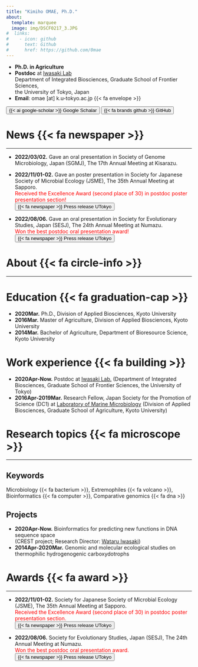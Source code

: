 ```yaml
---
title: "Kimiho OMAE, Ph.D."
about:
  template: marquee
  image: img/DSCF0217_3.JPG
#  links:
#    - icon: github
#      text: Github
#      href: https://github.com/0mae
---
```


- **Ph.D. in Agriculture** <i class="fa-solid fa-graduation-cap"></i>
- **Postdoc** at [Iwasaki Lab](http://www.google.com/url?q=http%3A%2F%2Fiwasakilab.k.u-tokyo.ac.jp%2Feindex.html&sa=D&sntz=1&usg=AOvVaw0S74K96XXFC5uTbwDkEmdR)<br>
  Department of Integrated Biosciences, Graduate School of Frontier Sciences,<br> the University of Tokyo, Japan <i class="fa-solid fa-building-columns"></i>
- **Email**: omae [at] k.u-tokyo.ac.jp {{< fa envelope >}}

<button type="button" class="btn btn-primary" onclick="location.href='https://scholar.google.co.jp/citations?user=QLsz6OMAAAAJ&hl=ja'">
{{< ai google-scholar >}} Google Schalar
</button>
<button type="button" class="btn btn-dark" onclick="location.href='https://github.com/0mae'">
{{< fa brands github >}} GitHub
</button>

# News {{< fa newspaper >}}

---

- **2022/03/02.** Gave an oral presentation in Society of Genome Microbiology, Japan (SGMJ), The 17th Annual Meeting at Kisarazu.

- **2022/11/01-02.** Gave an poster presentation in Society for Japanese Society of Microbial Ecology (JSME), The 35th Annual Meeting at Sapporo. <br>
<span style="color:red">Received the Excellence Award (second place of 30) in postdoc poster presentation section!</span><br>
<button type="button" class="btn btn-info" onclick="location.href='https://www.k.u-tokyo.ac.jp/information/category/award/9846.html'">
{{< fa newspaper >}} Press release UTokyo
</button>

- **2022/08/06.** Gave an oral presentation in Society for Evolutionary Studies, Japan (SESJ), The 24th Annual Meeting at Numazu. <br>
<span style="color:red">Won the best postdoc oral presentation award!</span><br>
<button type="button" class="btn btn-info" onclick="location.href='https://www.google.com/url?q=https%3A%2F%2Fwww.k.u-tokyo.ac.jp%2Finformation%2Fcategory%2Faward%2F9634.html&sa=D&sntz=1&usg=AOvVaw0TxxC6dNfBRTJYIMQkiBI3'">
{{< fa newspaper >}} Press release UTokyo
</button>

# About  {{< fa circle-info >}}

---

# Education {{< fa graduation-cap >}}

- **2020Mar.** Ph.D., Division of Applied Biosciences, Kyoto University
- **2016Mar.** Master of Agriculture, Division of Applied Biosciences, Kyoto University
- **2014Mar.** Bachelor of Agriculture, Department of Bioresource Science, Kyoto University

# Work experience {{< fa building >}}

- **2020Apr-Now.** Postdoc at [Iwasaki Lab.](http://www.google.com/url?q=http%3A%2F%2Fiwasakilab.k.u-tokyo.ac.jp%2Feindex.html&sa=D&sntz=1&usg=AOvVaw0S74K96XXFC5uTbwDkEmdR) (Department of Integrated Biosciences, Graduate School of Frontier Sciences, the University of Tokyo)
- **2016Apr-2019Mar.** Research Fellow, Japan Society for the Promotion of Science (DC1) at [Laboratory of Marine Microbiology](http://www.google.com/url?q=http%3A%2F%2Fwww.microbiology.marine.kais.kyoto-u.ac.jp%2F&sa=D&sntz=1&usg=AOvVaw1hlrXyxdodQNS_s643cNXA) (Division of Applied Biosciences, Graduate School of Agriculture, Kyoto University)

# Research topics {{< fa microscope >}}

---

## Keywords

Microbiology {{< fa bacterium >}}, Extremophiles {{< fa volcano >}}, Bioinformatics {{< fa computer >}}, Comparative genomics {{< fa dna >}}

## Projects

- **2020Apr-Now.** Bioinformatics for predicting new functions in DNA sequence space<br>
  (CREST project; Research Director: [Wataru Iwasaki](http://www.google.com/url?q=http%3A%2F%2Fiwasakilab.k.u-tokyo.ac.jp%2Fiwasaki%2Feindex.html&sa=D&sntz=1&usg=AOvVaw2O6yS5VYnyvwGAQCixxaJ0))
- **2014Apr-2020Mar.** Genomic and molecular ecological studies on thermophilic hydrogenogenic carboxydotrophs

# Awards {{< fa award >}}

---

- **2022/11/01-02.** Society for Japanese Society of Microbial Ecology (JSME), The 35th Annual Meeting at Sapporo.<br>
<span style="color:red">Received the Excellence Award (second place of 30) in postdoc poster presentation section.</span><br>
<button type="button" class="btn btn-info" onclick="location.href='https://www.k.u-tokyo.ac.jp/information/category/award/9846.html'">
{{< fa newspaper >}} Press release UTokyo
</button>

- **2022/08/06.** Society for Evolutionary Studies, Japan (SESJ), The 24th Annual Meeting at Numazu.<br>
<span style="color:red">Won the best postdoc oral presentation award.</span><br>
<button type="button" class="btn btn-info btn-info" onclick="location.href='https://www.google.com/url?q=https%3A%2F%2Fwww.k.u-tokyo.ac.jp%2Finformation%2Fcategory%2Faward%2F9634.html&sa=D&sntz=1&usg=AOvVaw0TxxC6dNfBRTJYIMQkiBI3'">
{{< fa newspaper >}} Press release UTokyo
</button>
